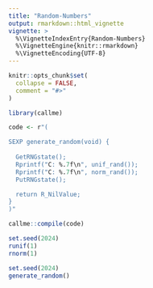 ```yaml
---
title: "Random-Numbers"
output: rmarkdown::html_vignette
vignette: >
  %\VignetteIndexEntry{Random-Numbers}
  %\VignetteEngine{knitr::rmarkdown}
  %\VignetteEncoding{UTF-8}
---
```


```r
knitr::opts_chunk$set(
  collapse = FALSE,
  comment = "#>"
)
```

```r
library(callme)
```


```r
code <- r"(

SEXP generate_random(void) {
  
  GetRNGstate();
  Rprintf("C: %.7f\n", unif_rand()); 
  Rprintf("C: %.7f\n", norm_rand()); 
  PutRNGstate();

  return R_NilValue;
}
)"

callme::compile(code)

set.seed(2024)
runif(1)
rnorm(1)

set.seed(2024)
generate_random()
```


